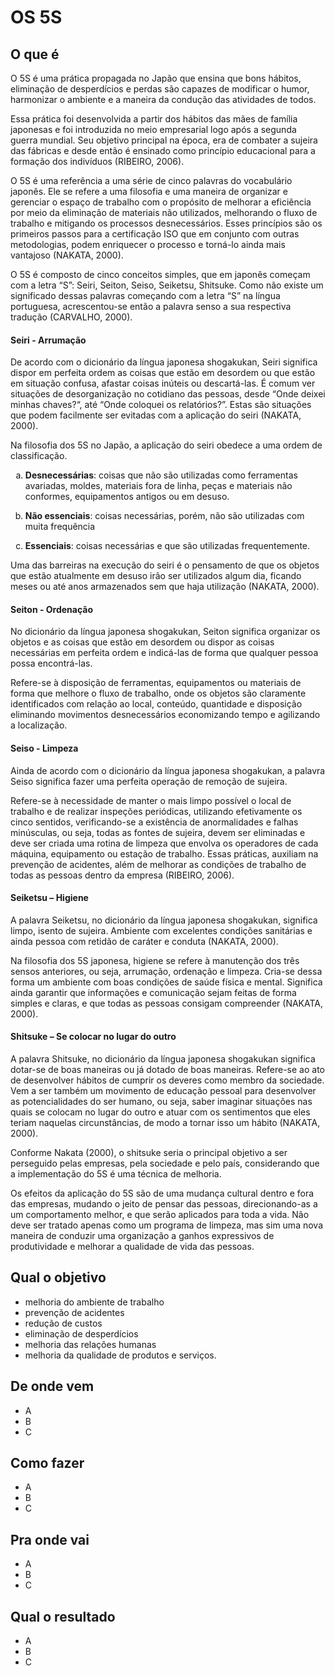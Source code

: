 # OS 5S

## O que é {-}

O 5S é uma prática propagada no Japão que ensina que bons hábitos, eliminação de desperdícios e perdas são capazes de modificar o humor, harmonizar o ambiente e a maneira da condução das atividades de todos. 

Essa prática foi desenvolvida a partir dos hábitos das mães de família japonesas e foi introduzida no meio empresarial logo após a segunda guerra mundial. Seu objetivo principal na época, era de combater a sujeira das fábricas e desde então é ensinado como princípio educacional para a formação dos indivíduos (RIBEIRO, 2006). 

O 5S é uma referência a uma série de cinco palavras do vocabulário japonês. Ele se refere a uma filosofia e uma maneira de organizar e gerenciar o espaço de trabalho com o propósito de melhorar a eficiência por meio da eliminação de materiais não utilizados, melhorando o fluxo de trabalho e mitigando os processos desnecessários. Esses princípios são os primeiros passos para a certificação ISO que em conjunto com outras metodologias, podem enriquecer o processo e torná-lo ainda mais vantajoso (NAKATA, 2000).

O 5S é composto de cinco conceitos simples, que em japonês começam com a letra “S”: Seiri, Seiton, Seiso, Seiketsu, Shitsuke. Como não existe um significado dessas palavras começando com a letra “S” na língua portuguesa, acrescentou-se então a palavra senso a sua respectiva tradução (CARVALHO, 2000).

#### Seiri - Arrumação {-}

De acordo com o dicionário da língua japonesa shogakukan, Seiri significa dispor em perfeita ordem as coisas que estão em desordem ou que estão em situação confusa, afastar coisas inúteis ou descartá-las. É comum ver situações de desorganização no cotidiano das pessoas, desde “Onde deixei minhas chaves?“, até “Onde coloquei os relatórios?”. Estas são situações que podem facilmente ser evitadas com a aplicação do seiri (NAKATA, 2000).

Na filosofia dos 5S no Japão, a aplicação do seiri obedece a uma ordem de classificação.

a) **Desnecessárias**: coisas que não são utilizadas como ferramentas avariadas, moldes, materiais fora de linha, peças e materiais não conformes, equipamentos antigos ou em desuso.
 
b) **Não essenciais**: coisas necessárias, porém, não são utilizadas com muita frequência
 
c) **Essenciais**: coisas necessárias e que são utilizadas frequentemente.
 
Uma das barreiras na execução do seiri é o pensamento de que os objetos que estão atualmente em desuso irão ser utilizados algum dia, ficando meses ou até anos armazenados sem que haja utilização (NAKATA, 2000).

#### Seiton - Ordenação {-}

No dicionário da língua japonesa shogakukan, Seiton significa organizar os objetos e as coisas que estão em desordem ou dispor as coisas necessárias em perfeita ordem e indicá-las de forma que qualquer pessoa possa encontrá-las. 

Refere-se à disposição de ferramentas, equipamentos ou materiais de forma que melhore o fluxo de trabalho, onde os objetos são claramente identificados com relação ao local, conteúdo, quantidade e disposição eliminando movimentos desnecessários economizando tempo e agilizando a localização.

#### Seiso - Limpeza {-}

Ainda de acordo com o dicionário da língua japonesa shogakukan, a palavra Seiso significa fazer uma perfeita operação de remoção de sujeira.

Refere-se à necessidade de manter o mais limpo possível o local de trabalho e de realizar inspeções periódicas, utilizando efetivamente os cinco sentidos, verificando-se a existência de anormalidades e falhas minúsculas, ou seja, todas as fontes de sujeira, devem ser eliminadas e deve ser criada uma rotina de limpeza que envolva os operadores de cada máquina, equipamento ou estação de trabalho. Essas práticas, auxiliam na prevenção de acidentes, além de melhorar as condições de trabalho de todas as pessoas dentro da empresa (RIBEIRO, 2006).

#### Seiketsu – Higiene {-}

A palavra Seiketsu, no dicionário da língua japonesa shogakukan, significa limpo, isento de sujeira. Ambiente com excelentes condições sanitárias e ainda pessoa com retidão de caráter e conduta (NAKATA, 2000).

Na filosofia dos 5S japonesa, higiene se refere à manutenção dos três sensos anteriores, ou seja, arrumação, ordenação e limpeza. Cria-se dessa forma um ambiente com boas condições de saúde física e mental. Significa ainda garantir que informações e comunicação sejam feitas de forma simples e claras, e que todas as pessoas consigam compreender (NAKATA, 2000).

#### Shitsuke – Se colocar no lugar do outro {-}

A palavra Shitsuke, no dicionário da língua japonesa shogakukan significa dotar-se de boas maneiras ou já dotado de boas maneiras. Refere-se ao ato de desenvolver hábitos de cumprir os deveres como membro da sociedade. Vem a ser também um movimento de educação pessoal para desenvolver as potencialidades do ser humano, ou seja, saber imaginar situações nas quais se colocam no lugar do outro e atuar com os sentimentos que eles teriam naquelas circunstâncias, de modo a tornar isso um hábito (NAKATA, 2000).

Conforme Nakata (2000), o shitsuke seria o principal objetivo a ser perseguido pelas empresas, pela sociedade e pelo país, considerando que a implementação do 5S é uma técnica de melhoria. 

Os efeitos da aplicação do 5S são de uma mudança cultural dentro e fora das empresas, mudando o jeito de pensar das pessoas, direcionando-as a um comportamento melhor, e que serão aplicados para toda a vida. Não deve ser tratado apenas como um programa de limpeza, mas sim uma nova maneira de conduzir uma organização a ganhos expressivos de produtividade e melhorar a qualidade de vida das pessoas.


## Qual o objetivo {-}

- melhoria do ambiente de trabalho
- prevenção de acidentes
- redução de custos
- eliminação de desperdícios
- melhoria das relações humanas 
- melhoria da qualidade de produtos e serviços. 

## De onde vem {-}

- A
- B
- C

## Como fazer {-}

- A
- B
- C

## Pra onde vai {-}

- A
- B
- C

## Qual o resultado {-}

- A
- B
- C